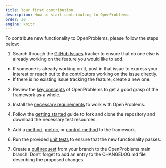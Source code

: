 ```yaml
---
title: Your first contribution
description: How to start contributing to OpenProblems.
order: 30
engine: knitr
---
```


To contribute new functionality to OpenProblems, please follow the steps below:

1. Search through the [GitHub Issues](https://github.com/openproblems-bio/openproblems-v2/issues)  tracker to ensure that no one else is already working on the feature you would like to add. 
  - If someone is already working on it, post in that issue to express your interest or reach out to the contributors working on the issue directly.
  - If there is no existing issue tracking the feature, create a new one.

2. Review the [key concepts](../fundamentals/philosophy.qmd) of OpenProblems to get a good grasp of the framework as a whole.

3. Install the [necessary requirements](../fundamentals/requirements.qmd) to work with OpenProblems.

4. Follow the [getting started](getting_started.qmd) guide to fork and clone the repository and download the necessary test resources.

5. Add a [method](add_a_method.qmd), [metric](add_a_metric.qmd), or [control method](add_a_control.qmd) to the framework.

6. Run the provided [unit tests](run_tests.qmd) to ensure that the new functionality passes.

7. Create a [pull request](../create_component/create_pull_request.qmd) from your branch to the OpenProblems main branch. Don't forget to add an entry to the CHANGELOG.md file describing the proposed changes.